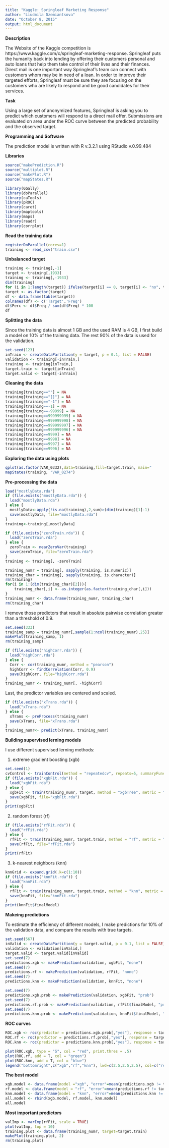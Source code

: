 ```yaml
---
title: "Kaggle: Springleaf Marketing Response"
author: "Liudmila Dzemiantsova"
date: "October 8, 2015"
output: html_document
---
```


**Description**

The Website of the Kaggle competition is https://www.kaggle.com/c/springleaf-marketing-response.
Springleaf puts the humanity back into lending by offering their customers personal and auto loans that help them take control of their lives and their finances. Direct mail is one important way Springleaf's team can connect with customers whom may be in need of a loan. In order to improve their targeted efforts, Springleaf must be sure they are focusing on the customers who are likely to respond and be good candidates for their services. 

**Task**

Using a large set of anonymized features, Springleaf is asking you to predict which customers will respond to a direct mail offer. Submissions are evaluated on area under the ROC curve between the predicted probability and the observed target. 

**Programming and Software**

The prediction model is written with R v.3.2.1 using RStudio v.0.99.484

**Libraries**

```r
source("makePrediction.R")
source("multiplot.R")
source("makePlot.R")
source("mapStates.R")
```

```r
library(GGally)
library(doParallel)
library(caTools)
library(pROC)
library(caret)
library(maptools)
library(maps)
library(readr)
library(corrplot)
```

**Read the training data**

```r
registerDoParallel(cores=1)
training <- read_csv("train.csv")
```

**Unbalanced target**

```r
training <- training[,-1]
target <- training[,1933]
training <- training[,-1933]
dim(training)
for (i in 1:length(target)) ifelse(target[i] == 0, target[i] <- "no", target[i] <- "yes")
target <- as.factor(target)
df <- data.frame(table(target))
colnames(df) <- c('Target','Freq')
df$Perc <- df$Freq / sum(df$Freq) * 100
df
```

**Splitting the data**

Since the training data is almost 1 GB and the used RAM is 4 GB, I first build a model on 10% of the training data. The rest 90% of the data is used for the validation.
```r
set.seed(123)
inTrain <- createDataPartition(y = target, p = 0.1, list = FALSE)
validation <- training[-inTrain,]
training <- training[inTrain,]
target.train <- target[inTrain]
target.valid <- target[-inTrain]
```

**Cleaning the data**

```r
training[training==""] = NA
training[training=="[]"] = NA
training[training=="-1"] = NA
training[training==-1] = NA
training[training==-99999] = NA
training[training==999999999] = NA
training[training==999999998] = NA
training[training==999999997] = NA
training[training==999999996] = NA
training[training==9999] = NA
training[training==9998] = NA
training[training==9997] = NA
training[training==9996] = NA
```

**Exploring the data using plots**

```r
qplot(as.factor(VAR_0332),data=training,fill=target.train, main="                  Loan Distribution Per Year In The USA                  ", xlab="Year", ylab="Counts")
mapStates(training, "VAR_0274")
```

**Pre-processing the data**

```r
load("mostlyData.rda")
if (file.exists("mostlyData.rda")) {
  load("mostlyData.rda")
} else {
  mostlyData<-apply(!is.na(training),2,sum)>(dim(training)[1]-1)
  save(mostlyData, file="mostlyData.rda")
}
training<-training[,mostlyData]

if (file.exists("zeroTrain.rda")) {
  load("zeroTrain.rda")
} else {
  zeroTrain <- nearZeroVar(training)
  save(zeroTrain, file="zeroTrain.rda")
}
training <- training[, -zeroTrain]

training_numr = training[, sapply(training, is.numeric)]
training_char = training[, sapply(training, is.character)]
rm(training)
for(i in 1:(dim(training_char)[2])){
    training_char[,i] <- as.integer(as.factor(training_char[,i]))
}
training_numr <- data.frame(training_numr, training_char)
rm(training_char)
```

I remove those predictors that result in absolute pairwise correlation greater than a threshold of 0.9.
```r
set.seed(333)
training_samp = training_numr[,sample(1:ncol(training_numr),25)]
makePlot(training_samp, 1)
rm(training_samp)

if (file.exists("highCorr.rda")) {
  load("highCorr.rda")
} else {
  Corr <- cor(training_numr, method = "pearson")
  highCorr <- findCorrelation(Corr, 0.9)
  save(highCorr, file="highCorr.rda")
}
training_numr <- training_numr[, -highCorr]
```

Last, the predictor variables are centered and scaled.
```r
if (file.exists("xTrans.rda")) {
  load("xTrans.rda")
} else {
  xTrans <- preProcess(training_numr)
  save(xTrans, file="xTrans.rda")
}
training_numr<- predict(xTrans, training_numr)
```

**Building supervised lerning models**

I use different supervised lerning methods: 

1) extreme gradient boosting (xgb)

```r
set.seed(1)
cvControl <- trainControl(method = "repeatedcv", repeats=5, summaryFunction = twoClassSummary, classProbs = TRUE)
if (file.exists("xgbFit.rda")) {
  load("xgbFit.rda")
} else {
  xgbFit <- train(training_numr, target, method = "xgbTree", metric = "ROC", trControl = cvControl)
  save(xgbFit, file="xgbFit.rda")
}
print(xgbFit)
```

2) random forest (rf)
```r
if (file.exists("rfFit.rda")) {
  load("rfFit.rda")
} else {
  rfFit <- train(training_numr, target.train, method = "rf", metric = "ROC", trControl = cvControl)
  save(rfFit, file="rfFit.rda")
}
print(rfFit)
```

3) k-nearest neighbors (knn)
```r
knnGrid <- expand.grid(.k=c(1:10))
if (file.exists("knnFit.rda")) {
  load("knnFit.rda")
} else {
  rfFit <- train(training_numr, target.train, method = "knn", metric = "ROC", trControl = cvControl, tuneGrid = knnGrid)
  save(knnFit, file="knnFit.rda")
}
print(knnFit$finalModel)
```

**Makeing predictions**

To estimate the efficiency of different models, I make predictions for 10% of the validation data, and compare the results with true targets.

```r
set.seed(567)
inValid <- createDataPartition(y = target.valid, p = 0.1, list = FALSE)
validation <- validation[inValid,]
target.valid <- target.valid[inValid]
set.seed(7)
predictions.xgb <- makePrediction(validation, xgbFit, "none")
set.seed(7)
predictions.rf <- makePrediction(validation, rfFit, "none")
set.seed(7)
predictions.knn <- makePrediction(validation, knnFit, "none")

set.seed(7)
predictions.xgb.prob <- makePrediction(validation, xgbFit, "prob")
set.seed(7)
predictions.rf.prob <- makePrediction(validation, rfFit$finalModel, "prob")
set.seed(7)
predictions.knn.prob <- makePrediction(validation, knnFit$finalModel, "prob")
```

**ROC curves**

```r
ROC.xgb <- roc(predictor = predictions.xgb.prob[,"yes"], response = target.valid, levels = rev(levels(target.valid)))
ROC.rf <- roc(predictor = predictions.rf.prob[,"yes"], response = target.valid, levels = rev(levels(target.valid)))
ROC.knn <- roc(predictor = predictions.knn.prob[,"yes"], response = target.valid, levels = rev(levels(target.valid)))

plot(ROC.xgb, type = "S", col = "red", print.thres = .5)
plot(ROC.rf, add = T, col = "green")
plot(ROC.knn, add = T, col = "blue")
legend("bottomright",c("xgb","rf","knn"), lwd=c(2.5,2.5,2.5), col=c("red","green", "blue"))
```

**The best model**

```r
xgb.model <- data.frame(model ="xgb", "error"=mean(predictions.xgb != target.valid), "auc"=ROC.xgb$auc)
rf.model <- data.frame(model = "rf", "error"=mean(predictions.rf != target.valid), "auc"=ROC.rf$auc)
knn.model <- data.frame(model = "knn", "error"=mean(predictions.knn != target.valid), "auc"=ROC.knn$auc)
all.model <- rbind(xgb.model, rf.model, knn.model)
all.model
```

**Most important predictors**

```r
valImp <- varImp(rfFit, scale = TRUE)
plot(valImp, top = 10)
training.plot <- data.frame(training_numr, target=target.train)
makePlot(training.plot, 2)
rm(training.plot)
```



